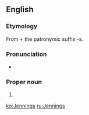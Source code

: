 ==English==

===Etymology===
From {{m|en|Jenning}} + the patronymic suffix -s.

===Pronunciation===
* {{IPA|/ˈdʒɛnɪŋz/|lang=en}}

===Proper noun===
{{en-proper noun}}

# {{surname|A=An English [[patronymic]]|from=given names}}

[[ko:Jennings]]
[[ru:Jennings]]